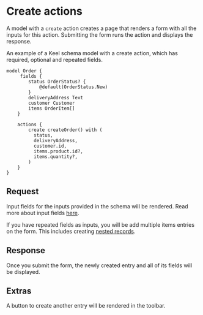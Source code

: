 # Create actions

A model with a `create` action creates a page that renders a form with all the inputs for this action. Submitting the form runs the action and displays the response.

An example of a Keel schema model with a create action, which has required, optional and repeated fields.
```keel
model Order {
     fields {
        status OrderStatus? {
            @default(OrderStatus.New)
        }
        deliveryAddress Text
        customer Customer
        items OrderItem[]
    }

    actions {
        create createOrder() with (
          status,
          deliveryAddress,
          customer.id,
          items.product.id?,
          items.quantity?,
        )
    }
}
```

## Request
Input fields for the inputs provided in the schema will be rendered. Read more about input fields [here](/internal-tools#input-field-options).

If you have repeated fields as inputs, you will be add multiple items entries on the form. This includes creating [nested records](/actions#creating-nested-records).

## Response
Once you submit the form, the newly created entry and all of its fields will be displayed.

## Extras
A button to create another entry will be rendered in the toolbar.